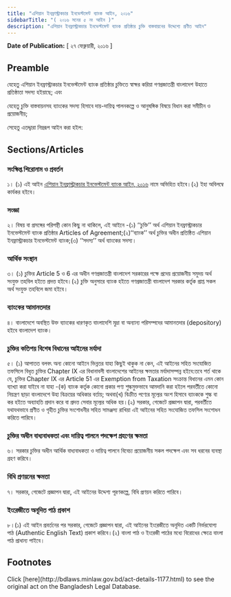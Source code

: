 ```yaml
---
title: "এশিয়ান ইনফ্রাস্ট্রাকচার ইনভেস্টমেন্ট ব্যাংক আইন, ২০১৬"
sidebarTitle: "( ২০১৬ সনের ৫ নং আইন )"
description: "এশিয়ান ইনফ্রাস্ট্রাকচার ইনভেস্টমেন্ট ব্যাংক প্রতিষ্ঠার চুক্তি বাস্তবায়নের উদ্দেশ্যে প্রণীত আইন"
---
```


**Date of Publication:** [ ২৭ ফেব্রুয়ারী, ২০১৬ ]

## Preamble

যেহেতু এশিয়ান ইনফ্রাস্ট্রাকচার ইনভেস্টমেন্ট ব্যাংক প্রতিষ্ঠার চুক্তিতে স্বাক্ষর করিয়া গণপ্রজাতন্ত্রী বাংলাদেশ উহাতে প্রতিষ্ঠাতা সদস্য হইয়াছে; এবং

যেহেতু চুক্তি বাস্তবায়নসহ ব্যাংকের সদস্য হিসাবে দায়-দায়িত্ব পালনকল্পে ও আনুষঙ্গিক বিষয়ে বিধান করা সমীচীন ও প্রয়োজনীয়;

সেহেতু এতদ্দ্বারা নিম্নরূপ আইন করা হইল:

## Sections/Articles

### সংক্ষিপ্ত শিরোনাম ও প্রবর্তন

১। (১) এই আইন [এশিয়ান ইনফ্রাস্ট্রাকচার ইনভেস্টমেন্ট ব্যাংক আইন, ২০১৬](/laws/volume-46/act-1177 "এশিয়ান ইনফ্রাস্ট্রাকচার ইনভেস্টমেন্ট ব্যাংক আইন, ২০১৬") নামে অভিহিত হইবে।(২) ইহা অবিলম্বে কার্যকর হইবে।

### সংজ্ঞা

২। বিষয় বা প্রসঙ্গের পরিপন্থী কোন কিছু না থাকিলে, এই আইনে -(১) ‘‘চুক্তি’’ অর্থ এশিয়ান ইনফ্রাস্ট্রাকচার ইনভেস্টমেন্ট ব্যাংক প্রতিষ্ঠার Articles of Agreement;(২)‘‘ব্যাংক’’ অর্থ চুক্তির অধীন প্রতিষ্ঠিত এশিয়ান ইনফ্রাস্ট্রাকচার ইনভেস্টমেন্ট ব্যাংক;(৩) ‘‘সদস্য’’ অর্থ ব্যাংকের সদস্য।

### আর্থিক সংস্থান

৩। (১) চুক্তির Article 5 ও 6 এর অধীন গণপ্রজাতন্ত্রী বাংলাদেশ সরকারের পক্ষে প্রদেয় প্রয়োজনীয় সমুদয় অর্থ সংযুক্ত তহবিল হইতে প্রদত্ত হইবে।(২) চুক্তি অনুসারে ব্যাংক হইতে গণপ্রজাতন্ত্রী বাংলাদেশ সরকার কর্তৃক প্রাপ্ত সকল অর্থ সংযুক্ত তহবিলে জমা হইবে।

### ব্যাংকের আমানতদার

৪। বাংলাদেশে অবস্থিত উক্ত ব্যাংকের ধারণকৃত বাংলাদেশি মুদ্রা বা অন্যান্য পরিসম্পদের আমানতদার (depository) হইবে বাংলাদেশ ব্যাংক।

### চুক্তির কতিপয় বিশেষ বিধানের আইনের মর্যাদা

৫। (১) আপাতত বলবৎ অন্য কোনো আইনে ভিন্নতর যাহা কিছুই থাকুক না কেন, এই আইনের সহিত সংযোজিত তফসিলে বিধৃত চুক্তির Chapter IX এর বিধানাবলী বাংলাদেশের আইনের ক্ষমতার মর্যাদাসম্পন্ন হইবে:তবে শর্ত থাকে যে, চুক্তির Chapter IX এর Article 51 এর Exemption from Taxation সংক্রান্ত বিধানের এমন কোন ব্যাখ্যা করা যাইবে না যাহা -(ক) ব্যাংক কর্তৃক কোনো প্রকার পণ্য শুল্কমুক্তভাবে আমদানি করা হইলে পরবর্তীতে কোনো নিয়ন্ত্রণ ছাড়া বাংলাদেশে উহা বিক্রয়ের অধিকার বর্তায়; অথবা(খ) বিক্রীত পণ্যের মূল্যের অংশ হিসাবে ব্যাংককে শুল্ক বা কর হইতে অব্যাহতি প্রদান করে বা প্রদত্ত সেবার মূল্যের অধিক হয়।(২) সরকার, গেজেটে প্রজ্ঞাপন দ্বারা, পরবর্তীতে যথাযথভাবে প্রণীত ও গৃহীত চুক্তির সংশোধনীর সহিত সামঞ্জস্য রাখিয়া এই আইনের সহিত সংযোজিত তফসিল সংশোধন করিতে পারিবে।

### চুক্তির অধীন বাধ্যবাধকতা এবং দায়িত্ব পালনে পদক্ষেপ গ্রহণের ক্ষমতা

৬। সরকার চুক্তির অধীন আর্থিক বাধ্যবাধকতা ও দায়িত্ব পালনে বিবেচ্য প্রয়োজনীয় সকল পদক্ষেপ এবং সব ধরনের ব্যবস্থা গ্রহণ করিবে।

### বিধি প্রণয়নের ক্ষমতা

৭। সরকার, গেজেটে প্রজ্ঞাপন দ্বারা, এই আইনের উদ্দেশ্য পূরণকল্পে, বিধি প্রণয়ন করিতে পারিবে।

### ইংরেজীতে অনূদিত পাঠ প্রকাশ

৮।(১) এই আইন প্রবর্তনের পর সরকার, গেজেটে প্রজ্ঞাপন দ্বারা, এই আইনের ইংরেজীতে অনূদিত একটি নির্ভরযোগ্য পাঠ (Authentic English Text) প্রকাশ করিবে।(২) বাংলা পাঠ ও ইংরেজী পাঠের মধ্যে বিরোধের ক্ষেত্রে বাংলা পাঠ প্রাধান্য পাইবে।

## Footnotes

<Note>
  Click [here](http://bdlaws.minlaw.gov.bd/act-details-1177.html) to see the original act on the Bangladesh Legal Database.
</Note>
